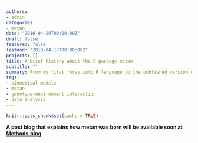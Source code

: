 ```yaml
---
authors:
- admin
categories:
- metan
date: "2016-04-20T00:00:00Z"
draft: false
featured: false
lastmod: "2019-04-17T00:00:00Z"
projects: []
title: A brief history about the R package metan
subtitle: ""
summary: From my first foray into R language to the published version on CRAN. Find out here, how the project metan was born.
tags:
- biometical models
- metan
- genotype-environment interaction
- data analysis
---
```


```r
knitr::opts_chunk$set(cache = TRUE)
```

**A post blog that explains how metan was born will be available soon at [Methods.blog](https://methodsblog.com/)**

